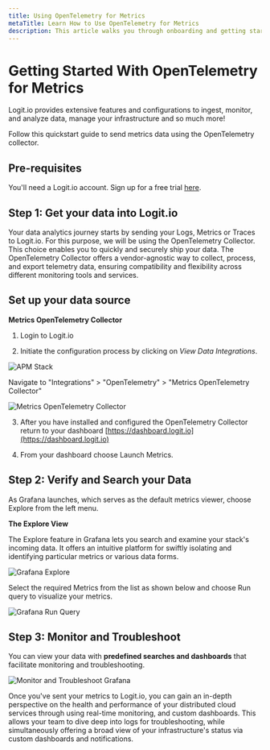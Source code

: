 ```yaml
---
title: Using OpenTelemetry for Metrics
metaTitle: Learn How to Use OpenTelemetry for Metrics
description: This article walks you through onboarding and getting started sending data using OpenTelemetry to your Metrics Stack in Logit.io
---
```


# Getting Started With OpenTelemetry for Metrics

Logit.io provides extensive features and configurations to ingest, 
monitor, and analyze data, manage your infrastructure and so much more!

Follow this quickstart guide to send metrics data using the OpenTelemetry collector.

## Pre-requisites

You'll need a Logit.io account. Sign up for a free 
trial [here](https://dashboard.logit.io/sign-up?utm_source=GettingStartedGuideOpenTelemetryMetrics&utm_medium=SignUp).

## Step 1: Get your data into Logit.io

Your data analytics journey starts by sending your Logs, Metrics or Traces to 
Logit.io. For this purpose, we will be using the OpenTelemetry Collector. This 
choice enables you to quickly and securely ship your data. The OpenTelemetry 
Collector offers a vendor-agnostic way to collect, process, and export telemetry 
data, ensuring compatibility and flexibility across different monitoring tools and services.

## Set up your data source

**Metrics OpenTelemetry Collector**

1. Login to Logit.io

2. Initiate the configuration process by clicking on _View Data Integrations_.

![APM Stack](@/images/help/apm/overview/apm-stack.png) 

Navigate to "Integrations" > "OpenTelemetry" > "Metrics OpenTelemetry Collector"

![Metrics OpenTelemetry Collector](@/images/help/getting-started/metrics-opentelemetry-collector.png)

3. After you have installed and configured the OpenTelemetry Collector return to your dashboard [https://dashboard.logit.io](https://dashboard.logit.io)

4. From your dashboard choose Launch Metrics.

## Step 2: Verify and Search your Data

As Grafana launches, which serves as the default metrics viewer, choose Explore from the left menu.

**The Explore View**

The Explore feature in Grafana lets you search and examine your stack's incoming data. It offers an intuitive platform for swiftly isolating and identifying particular metrics or various data forms.

![Grafana Explore](@/images/help/getting-started/grafana-explore.png)

Select the required Metrics from the list as shown below and choose Run query to visualize your metrics.

![Grafana Run Query](@/images/help/getting-started/grafana-run-query.png)

## Step 3: Monitor and Troubleshoot

You can view your data with **predefined searches and dashboards** that facilitate monitoring and troubleshooting.

![Monitor and Troubleshoot Grafana](@/images/help/getting-started/monitor-grafana.png)

Once you've sent your metrics to Logit.io, you can gain an in-depth perspective 
on the health and performance of your distributed cloud services through using 
real-time monitoring, and custom dashboards. This allows your team to dive deep 
into logs for troubleshooting, while simultaneously offering a broad view of 
your infrastructure's status via custom dashboards and notifications.